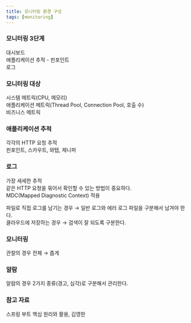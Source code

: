 ```yaml
---
title: 모니터링 환경 구성
tags: [monitoring]
---
```


### 모니터링 3단계

대시보드  
애플리케이션 추적 - 핀포인트  
로그  

### 모니터링 대상

시스템 메트릭(CPU, 메모리)  
애플리케이션 메트릭(Thread Pool, Connection Pool, 호출 수)  
비즈니스 메트릭

### 애플리케이션 추적

각각의 HTTP 요청 추적  
핀포인트, 스카우트, 와탭, 제니퍼  

### 로그

가장 세세한 추적  
같은 HTTP 요청을 묶어서 확인할 수 있는 방법이 중요하다.  
MDC(Mapped Diagnostic Context) 적용

파일로 직접 로그를 남기는 경우 → 일반 로그와 에러 로그 파일을 구분해서 남겨야 한다.  
클라우드에 저장하는 경우 → 검색이 잘 되도록 구분한다.  

### 모니터링

관찰의 경우 전체 → 좁게

### 알람

알람의 경우 2가지 종류(경고, 심각)로 구분해서 관리한다.

### 참고 자료

스프링 부트 핵심 원리와 활용, 김영한


